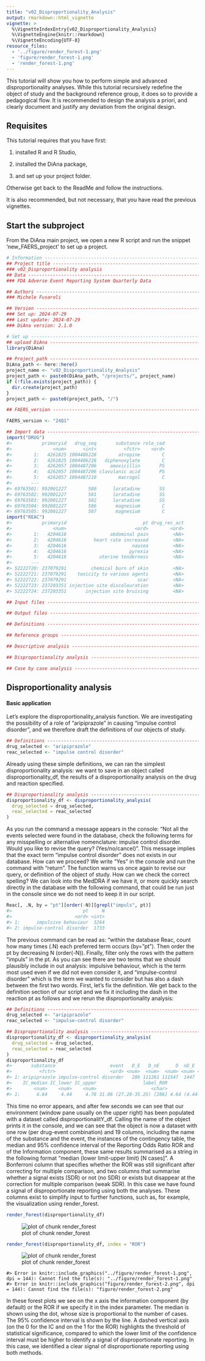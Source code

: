 ```yaml
---
title: "v02_Disproportionality_Analysis"
output: rmarkdown::html_vignette
vignette: >
  %\VignetteIndexEntry{v02_Disproportionality_Analysis}
  %\VignetteEngine{knitr::rmarkdown}
  %\VignetteEncoding{UTF-8}
resource_files:
  - '../figure/render_forest-1.png'
  - 'figure/render_forest-1.png'
  - 'render_forest-1.png'
---
```




This tutorial will show you how to perform simple and advanced disproportionality analyses. While this tutorial recursively redefine the object of study and the background reference group, it does so to provide a pedagogical flow. It is recommended to design the analysis a priori, and clearly document and justify any deviation from the original design.

## Requisites

This tutorial requires that you have first:

  1.  installed R and R Studio,

2.  installed the DiAna package,

3.  and set up your project folder.

Otherwise get back to the ReadMe and follow the instructions.

It is also recommended, but not necessary, that you have read the previous vignettes.

## Start the subproject

From the DiAna main project, we open a new R script and run the snippet 'new_FAERS_project' to set up a project.


``` r
# Information -----------------------------------------------------------------
## Project title --------------------------------------------------------------
### v02_Disproportionality analysis
## Data -----------------------------------------------------------------------
### FDA Adverse Event Reporting System Quarterly Data

## Authors --------------------------------------------------------------------
### Michele Fusaroli

## Version --------------------------------------------------------------------
### Set up: 2024-07-29
### Last update: 2024-07-29
### DiAna version: 2.1.0

# Set up ----------------------------------------------------------------------
## upload DiAna ---------------------------------------------------------------
library(DiAna)

## Project_path ---------------------------------------------------------------
DiAna_path <- here::here()
project_name <- "v02_Disproportionality_Analysis"
project_path <- paste0(DiAna_path, "/projects/", project_name)
if (!file.exists(project_path)) {
  dir.create(project_path)
}
project_path <- paste0(project_path, "/")

## FAERS_version --------------------------------------------------------------

FAERS_version <- "24Q1"

## Import data ----------------------------------------------------------------
import("DRUG")
#>           primaryid   drug_seq       substance role_cod
#>               <num>      <int>          <fctr>    <ord>
#>        1:   4261825 1004486228        atropine        C
#>        2:   4261825 1004486228   diphenoxylate        C
#>        3:   4262057 1004487206     amoxicillin       PS
#>        4:   4262057 1004487206 clavulanic acid       PS
#>        5:   4262057 1004487210        macrogol        C
#>       ---                                              
#> 69763501: 992001227        580      loratadine       SS
#> 69763502: 992001227        581      loratadine       SS
#> 69763503: 992001227        582      loratadine       SS
#> 69763504: 992001227        586       magnesium        C
#> 69763505: 992001227        587       magnesium        C
import("REAC")
#>           primaryid                            pt drug_rec_act
#>               <num>                         <ord>        <ord>
#>        1:   4204616                abdominal pain         <NA>
#>        2:   4204616          heart rate increased         <NA>
#>        3:   4204616                        nausea         <NA>
#>        4:   4204616                       pyrexia         <NA>
#>        5:   4204616            uterine tenderness         <NA>
#>       ---                                                     
#> 52222720: 237079291         chemical burn of skin         <NA>
#> 52222721: 237079291    toxicity to various agents         <NA>
#> 52222722: 237079291                          scar         <NA>
#> 52222723: 237203351 injection site discolouration         <NA>
#> 52222724: 237203351       injection site bruising         <NA>

## Input files ----------------------------------------------------------------

## Output files ---------------------------------------------------------------

## Definitions ----------------------------------------------------------------

## Reference groups -----------------------------------------------------------

## Descriptive analysis -------------------------------------------------------

## Disproportionality analysis ------------------------------------------------

## Case by case analysis ------------------------------------------------------
```

## Disproportionality analysis

#### Basic application

Let's explore the disproportionality_analysis function. We are investigating the possibility of a role of "aripiprazole" in causing "impulse control disorder", and we therefore draft the definitions of our objects of study.


``` r
## Definitions --------------------------------------------------------------------------
drug_selected <- "aripiprazole"
reac_selected <- "impulse control disorder"
```

Already using these simple definitions, we can ran the simplest disproportionality analysis: we want to save in an object called disproportionality_df, the results of a disproportionality analysis on the drug and reaction specified.


``` r
## Disproportionality analysis ----------------------------------------------------------
disproportionality_df <- disproportionality_analysis(
  drug_selected = drug_selected,
  reac_selected = reac_selected
)
```

As you run the command a message appears in the console: "Not all the events selected were found in the database, check the following terms for any misspelling or alternative nomenclature: impulse control disorder. Would you like to revise the query? (Yes/no/cancel)". This message implies that the exact term "impulse control disorder" does not exists in our database. How can we proceed? We write "Yes" in the console and run the command with "return". The function warns us once again to revise our query, or definition of the object of study. How can we check the correct spelling? We can look into the MedDRA if we have it, or more quickly search directly in the database with the following command, that could be run just in the console since we do not need to keep it in our script.


``` r
Reac[, .N, by = "pt"][order(-N)][grepl("impuls", pt)]
#>                          pt     N
#>                       <ord> <int>
#> 1:      impulsive behaviour  3264
#> 2: impulse-control disorder  1733
```

The previous command can be read as: "within the database Reac, count how many times (.N) each preferred term occurs (by="pt"). Then order the pt by decreasing N (order(-N)). Finally, filter only the rows with the pattern "impuls" in the pt. As you can see there are two terms that we should plausibly include in out analysis: impulsive behaviour, which is the term most used even if we did not even consider it, and "impulse-control disorder" which is the term we wanted to consider but has also a dash between the first two words. First, let's fix the definition. We get back to the definition section of our script and we fix it including the dash in the reaction pt as follows and we rerun the disproportionality analysis:


``` r
## Definitions --------------------------------------------------------------------------
drug_selected <- "aripiprazole"
reac_selected <- "impulse-control disorder"

## Disproportionality analysis ----------------------------------------------------------
disproportionality_df <- disproportionality_analysis(
  drug_selected = drug_selected,
  reac_selected = reac_selected
)
disproportionality_df
#>       substance                    event   D_E   D_nE      D  nD_E     E    nD_nE ROR_median ROR_lower ROR_upper
#>          <fctr>                    <ord> <num>  <num>  <num> <num> <num>    <num>      <num>     <num>     <num>
#> 1: aripiprazole impulse-control disorder   286 111261 111547  1447  1733 17485485      31.06     27.28     35.25
#>    IC_median IC_lower IC_upper                 label_ROR               label_IC Bonferroni ROR_signal IC_signal
#>        <num>    <num>    <num>                    <char>                 <char>     <lgcl>      <ord>     <ord>
#> 1:      4.64     4.44     4.78 31.06 (27.28-35.25) [286] 4.64 (4.44-4.78) [286]       TRUE        SDR       SDR
```

This time no error appears, and after few seconds we can see that our environment (window pane usually on the upper right) has been populated with a dataset called disproportionalitY_df. Calling the name of the object prints it in the console, and we can see that the object is now a dataset with one row (per drug-event combination) and 19 columns, including the name of the substance and the event, the instances of the contingency table, the median and 95% confidence interval of the Reporting Odds Ratio ROR and of the Information component, these same results summarised as a string in the following format "median (lower limit-upper limit) [N cases]". A Bonferroni column that specifies whether the ROR was still significant after correcting for multiple comparison, and two columns that summarise whether a signal exists (SDR) or not (no SDR) or exists but disappear at the correction for multiple comparison (weak SDR). In this case we have found a signal of disproportionate reporting using both the analyses. These columns exist to simplify input to further functions, such as, for example, the visualization using render_forest.


``` r
render_forest(disproportionality_df)
```

![plot of chunk render_forest](figure/render_forest-1.png)

``` r
render_forest(disproportionality_df, index = "ROR")
```

![plot of chunk render_forest](figure/render_forest-2.png)

```
#> Error in knitr::include_graphics("../figure/render_forest-1.png", dpi = 144): Cannot find the file(s): "../figure/render_forest-1.png"
#> Error in knitr::include_graphics("figure/render_forest-2.png", dpi = 144): Cannot find the file(s): "figure/render_forest-2.png"
```

In these forest plots we see on the x axis the information component (by default) or the ROR if we specify it in the index parameter. The median is shown using the dot, whose size is proportional to the number of cases. The 95% confidence interval is shown by the line. A dashed vertical axis (on the 0 for the IC and on the 1 for the ROR) highlights the threshold of statistical significance, compared to which the lower limit of the confidence interval must be higher to identify a signal of disproportionate reporting. In this case, we identified a clear signal of disproportionate reporting using both methods.
